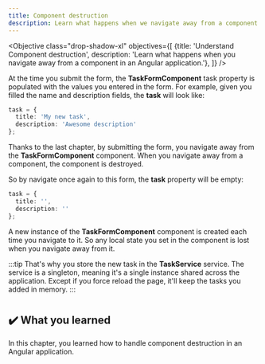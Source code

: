 ```yaml
---
title: Component destruction
description: Learn what happens when we navigate away from a component in an Angular application.
---
```



<Objective class="drop-shadow-xl" objectives={[
{title: 'Understand Component destruction', description: 'Learn what happens when you navigate away from a component in an Angular application.'},
]} />

At the time you submit the form, the **TaskFormComponent** task property is populated with the values you entered in the form.
For example, given you filled the name and description fields, the **task** will look like:

```typescript
task = {
  title: 'My new task',
  description: 'Awesome description'
};
```

Thanks to the last chapter, by submitting the form, you navigate away from the **TaskFormComponent** component.
When you navigate away from a component, the component is destroyed.

So by navigate once again to this form, the **task** property will be empty:

```typescript
task = {
  title: '',
  description: ''
};
```

A new instance of the **TaskFormComponent** component is created each time you navigate to it.
So any local state you set in the component is lost when you navigate away from it.

:::tip
That's why you store the new task in the **TaskService** service.
The service is a singleton, meaning it's a single instance shared across the application.
Except if you force reload the page, it'll keep the tasks you added in memory.
:::

#

## ✔️ What you learned

In this chapter, you learned how to handle component destruction in an Angular application.
